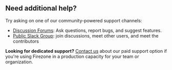 ## Need additional help?

Try asking on one of our community-powered support channels:

* [Discussion Forums](https://discourse.firez.one/?utm_source=docs.firezone.dev): Ask questions, report bugs,
and suggest features.
* [Public Slack Group](https://join.slack.com/t/firezone-users/shared_invite/zt-111043zus-j1lP_jP5ohv52FhAayzT6w):
join discussions, meet other users, and meet the contributors

**Looking for dedicated support?** [Contact us](https://www.firezone.dev/sales?utm_source=docs.firezone.dev)
about our paid support option if you're using Firezone in a production
capacity for your team or organization.
